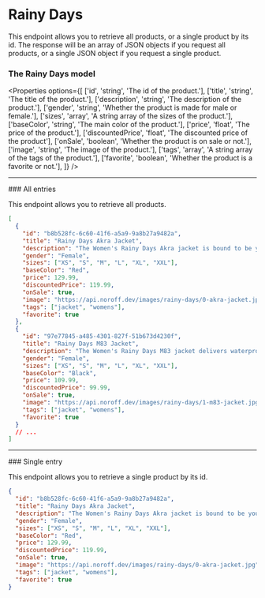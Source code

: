 
# Rainy Days

This endpoint allows you to retrieve all products, or a single product by its id. The response will be an array of JSON objects if you request all products, or a single JSON object if you request a single product.

### The Rainy Days model

<Properties
  options={[
    ['id', 'string', 'The id of the product.'],
    ['title', 'string', 'The title of the product.'],
    ['description', 'string', 'The description of the product.'],
    ['gender', 'string', 'Whether the product is made for male or female.'],
    ['sizes', 'array', 'A string array of the sizes of the product.'],
    ['baseColor', 'string', 'The main color of the product.'],
    ['price', 'float', 'The price of the product.'],
    ['discountedPrice', 'float', 'The discounted price of the product'],
    ['onSale', 'boolean', 'Whether the product is on sale or not.'],
    ['image', 'string', 'The image of the product.'],
    ['tags', 'array', 'A string array of the tags of the product.'],
    ['favorite', 'boolean', 'Whether the product is a favorite or not.'],
  ]}
/>

<Hr />
### All entries

<EndpointDetails path="/rainy-days" />

This endpoint allows you to retrieve all products.

```json filename="Response"
[
  {
    "id": "b8b528fc-6c60-41f6-a5a9-9a8b27a9482a",
    "title": "Rainy Days Akra Jacket",
    "description": "The Women's Rainy Days Akra jacket is bound to be your new go-to water-repellent rain jacket.",
    "gender": "Female",
    "sizes": ["XS", "S", "M", "L", "XL", "XXL"],
    "baseColor": "Red",
    "price": 129.99,
    "discountedPrice": 119.99,
    "onSale": true,
    "image": "https://api.noroff.dev/images/rainy-days/0-akra-jacket.jpg",
    "tags": ["jacket", "womens"],
    "favorite": true
  },
  {
    "id": "97e77845-a485-4301-827f-51b673d4230f",
    "title": "Rainy Days M83 Jacket",
    "description": "The Women's Rainy Days M83 jacket delivers waterproof, breathable protection from head to waist. Perfect for the adventure seekers.",
    "gender": "Female",
    "sizes": ["XS", "S", "M", "L", "XL", "XXL"],
    "baseColor": "Black",
    "price": 109.99,
    "discountedPrice": 99.99,
    "onSale": true,
    "image": "https://api.noroff.dev/images/rainy-days/1-m83-jacket.jpg",
    "tags": ["jacket", "womens"],
    "favorite": true
  }
  // ...
]
```

<Hr />
### Single entry

<EndpointDetails path="/rainy-days/<id>" />

This endpoint allows you to retrieve a single product by its id.

```json filename="Response"
{
  "id": "b8b528fc-6c60-41f6-a5a9-9a8b27a9482a",
  "title": "Rainy Days Akra Jacket",
  "description": "The Women's Rainy Days Akra jacket is bound to be your new go-to water-repellent rain jacket.",
  "gender": "Female",
  "sizes": ["XS", "S", "M", "L", "XL", "XXL"],
  "baseColor": "Red",
  "price": 129.99,
  "discountedPrice": 119.99,
  "onSale": true,
  "image": "https://api.noroff.dev/images/rainy-days/0-akra-jacket.jpg",
  "tags": ["jacket", "womens"],
  "favorite": true
}
```
